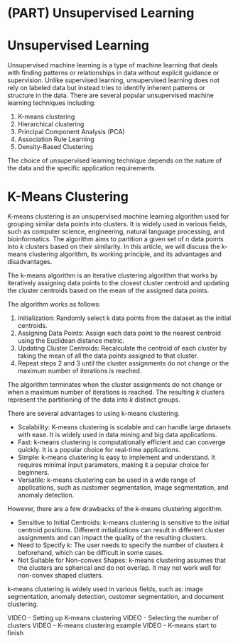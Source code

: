 # (PART) Unsupervised Learning {-}

#  Unsupervised Learning

Unsupervised machine learning is a type of machine learning that deals with finding patterns or relationships in data without explicit guidance or supervision. Unlike supervised learning, unsupervised learning does not rely on labeled data but instead tries to identify inherent patterns or structure in the data. There are several popular unsupervised machine learning techniques including:

  1.  K-means clustering
  2.  Hierarchical clustering
  3.  Principal Component Analysis (PCA)
  4.  Association Rule Learning
  5.  Density-Based Clustering
    
The choice of unsupervised learning technique depends on the nature of the data and the specific application requirements.

#  K-Means Clustering

K-means clustering is an unsupervised machine learning algorithm used for grouping similar data points into clusters. It is widely used in various fields, such as computer science, engineering, natural language processing, and bioinformatics. The algorithm aims to partition a given set of $n$ data points into $k$ clusters based on their similarity. In this article, we will discuss the k-means clustering algorithm, its working principle, and its advantages and disadvantages.


The k-means algorithm is an iterative clustering algorithm that works by iteratively assigning data points to the closest cluster centroid and updating the cluster centroids based on the mean of the assigned data points. 

The algorithm works as follows:

  1.  Initialization: Randomly select k data points from the dataset as the initial centroids.
  2.  Assigning Data Points: Assign each data point to the nearest centroid using the Euclidean distance metric.
  3.  Updating Cluster Centroids: Recalculate the centroid of each cluster by taking the mean of all the data points assigned to that cluster.
  4.  Repeat steps 2 and 3 until the cluster assignments do not change or the maximum number of iterations is reached.

The algorithm terminates when the cluster assignments do not change or when a maximum number of iterations is reached. The resulting $k$ clusters represent the partitioning of the data into $k$ distinct groups.

There are several advantages to using k-means clustering.

  *  Scalability: K-means clustering is scalable and can handle large datasets with ease. It is widely used in data mining and big data applications.
  *  Fast: k-means clustering is computationally efficient and can converge quickly. It is a popular choice for real-time applications.
  *  Simple: k-means clustering is easy to implement and understand. It requires minimal input parameters, making it a popular choice for beginners.
  *  Versatile: k-means clustering can be used in a wide range of applications, such as customer segmentation, image segmentation, and anomaly detection.

However, there are a few drawbacks of the k-means clustering algorithm.

  *  Sensitive to Initial Centroids: k-means clustering is sensitive to the initial centroid positions. Different initializations can result in different cluster assignments and can impact the quality of the resulting clusters.
  *  Need to Specify $k$: The user needs to specify the number of clusters $k$ beforehand, which can be difficult in some cases.
  *  Not Suitable for Non-convex Shapes: k-means clustering assumes that the clusters are spherical and do not overlap. It may not work well for non-convex shaped clusters.

k-means clustering is widely used in various fields, such as: image segmentation, anomaly detection, customer segmentation, and document clustering.

VIDEO - Setting up K-means clustering
VIDEO - Selecting the number of clusters
VIDEO - K-means clustering example
VIDEO - K-means start to finish